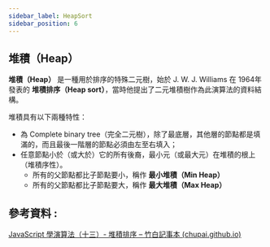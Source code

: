```yaml
---
sidebar_label: HeapSort
sidebar_position: 6
---
```

## **堆積（Heap）**

**堆積（Heap）** 是一種用於排序的特殊二元樹，始於 J. W. J. Williams 在 1964年發表的 **堆積排序（Heap sort）**，當時他提出了二元堆積樹作為此演算法的資料結構。

堆積具有以下兩種特性：

- 為 Complete binary tree（完全二元樹），除了最底層，其他層的節點都是填滿的，而且最後一階層的節點必須由左至右填入；
- 任意節點小於（或大於）它的所有後裔，最小元（或最大元）在堆積的根上（堆積序性）。
    - 所有的父節點都比子節點要小，稱作 **最小堆積（Min Heap）**
    - 所有的父節點都比子節點要大，稱作 **最大堆積（Max Heap）**

## 參考資料 :

[JavaScript 學演算法（十三）- 堆積排序 – 竹白記事本 (chupai.github.io)](https://chupai.github.io/posts/2006/sort_algorithm_heap_sort/)